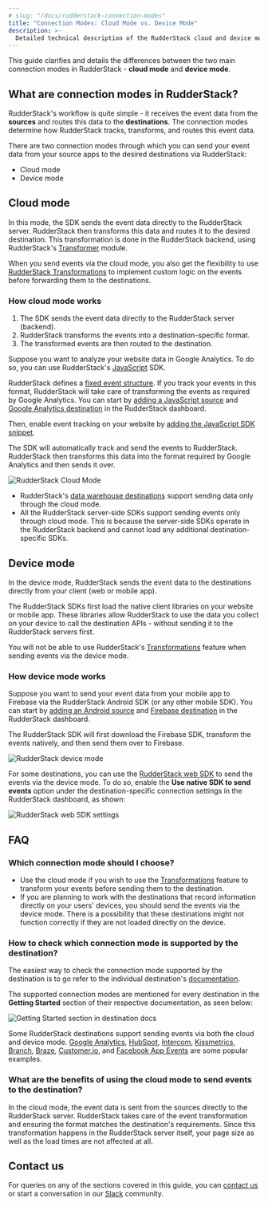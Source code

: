 ```yaml
---
# slug: "/docs/rudderstack-connection-modes"
title: "Connection Modes: Cloud Mode vs. Device Mode"
description: >-
  Detailed technical description of the RudderStack cloud and device modes to send your event data.
---
```


This guide clarifies and details the differences between the two main connection modes in RudderStack - **cloud mode** and **device mode**.

## What are connection modes in RudderStack?

RudderStack's workflow is quite simple - it receives the event data from the **sources** and routes this data to the **destinations**. The connection modes determine how RudderStack tracks, transforms, and routes this event data.

There are two connection modes through which you can send your event data from your source apps to the desired destinations via RudderStack:

- Cloud mode
- Device mode

## Cloud mode

In this mode, the SDK sends the event data directly to the RudderStack server. RudderStack then transforms this data and routes it to the desired destination. This transformation is done in the RudderStack backend, using RudderStack's [Transformer](https://github.com/rudderlabs/rudder-transformer) module.

<div class="successBlock">

When you send events via the cloud mode, you also get the flexibility to use <a href="https://rudderstack.com/docs/transformations/">RudderStack Transformations</a> to implement custom logic on the events before forwarding them to the destinations.
</div>

### How cloud mode works

1. The SDK sends the event data directly to the RudderStack server (backend).
2. RudderStack transforms the events into a destination-specific format.
3. The transformed events are then routed to the destination.

Suppose you want to analyze your website data in Google Analytics. To do so, you can use RudderStack's [JavaScript](https://rudderstack.com/docs/stream-sources/rudderstack-sdk-integration-guides/rudderstack-javascript-sdk/) SDK.

RudderStack defines a [fixed event structure](https://www.rudderstack.com/docs/rudderstack-api/api-specification/rudderstack-spec/). If you track your events in this format, RudderStack will take care of transforming the events as required by Google Analytics. You can start by [adding a JavaScript source](https://rudderstack.com/docs/rudderstack-cloud/sources/#adding-a-source) and [Google Analytics destination](https://www.rudderstack.com/docs/destinations/analytics/google-analytics-ga/) in the RudderStack dashboard.

Then, enable event tracking on your website by [adding the JavaScript SDK snippet](https://www.rudderstack.com/docs/stream-sources/rudderstack-sdk-integration-guides/rudderstack-javascript-sdk/quick-start-guide/#step-1-install-rudderstack-javascript-sdk).

The SDK will automatically track and send the events to RudderStack. RudderStack then transforms this data into the format required by Google Analytics and then sends it over.

<img src="../assets/rs-cloud/rudderstack-cloud-mode.png" alt="RudderStack Cloud Mode" />

<div class="warningBlock">

<ul>
  <li>RudderStack's <a href="https://rudderstack.com/docs/data-warehouse-integrations/">data warehouse destinations</a> support sending data only through the cloud mode.</li>
  <li>All the RudderStack server-side SDKs support sending events only through cloud mode. This is because the server-side SDKs operate in the RudderStack backend and cannot load any additional destination-specific SDKs.</li>
</ul>
</div>

## Device mode

In the device mode, RudderStack sends the event data to the destinations directly from your client (web or mobile app). 

The RudderStack SDKs first load the native client libraries on your website or mobile app. These libraries allow RudderStack to use the data you collect on your device to call the destination APIs - without sending it to the RudderStack servers first.

<div class="warningBlock">

You will not be able to use RudderStack's <a href="https://rudderstack.com/docs/transformations/">Transformations</a> feature when sending events via the device mode.
</div>

### How device mode works

Suppose you want to send your event data from your mobile app to Firebase via the RudderStack Android SDK (or any other mobile SDK). You can start by [adding an Android source](https://rudderstack.com/docs/rudderstack-cloud/sources/#adding-a-source) and [Firebase destination](https://www.rudderstack.com/docs/destinations/analytics/firebase/) in the RudderStack dashboard.

The RudderStack SDK will first download the Firebase SDK, transform the events natively, and then send them over to Firebase.

<img src="../assets/rs-cloud/rudderstack-device-mode.png" alt="RudderStack device mode" />

For some destinations, you can use the [RudderStack web SDK](https://rudderstack.com/docs/stream-sources/rudderstack-sdk-integration-guides/rudderstack-javascript-sdk/) to send the events via the device mode. To do so, enable the **Use native SDK to send events** option under the destination-specific connection settings in the RudderStack dashboard, as shown:

<img src="../assets/rs-cloud/web-device-mode-settings.png" alt="RudderStack web SDK settings" />

## FAQ

### Which connection mode should I choose?

- Use the cloud mode if you wish to use the [Transformations](https://www.rudderstack.com/docs/transformations/) feature to transform your events before sending them to the destination.
- If you are planning to work with the destinations that record information directly on your users' devices, you should send the events via the device mode. There is a possibility that these destinations might not function correctly if they are not loaded directly on the device.

### How to check which connection mode is supported by the destination?

The easiest way to check the connection mode supported by the destination is to go refer to the individual destination's [documentation](https://rudderstack.com/docs/destinations/).

The supported connection modes are mentioned for every destination in the **Getting Started** section of their respective documentation, as seen below:

<img src="../assets/rs-cloud/getting-started-connection-modes.png" alt="Getting Started section in destination docs" />

Some RudderStack destinations support sending events via both the cloud and device mode. [Google Analytics](https://rudderstack.com/docs/destinations/analytics/google-analytics-ga/), [HubSpot](https://rudderstack.com/docs/destinations/crm/hubspot/), [Intercom](https://rudderstack.com/docs/destinations/business-messaging/intercom/), [Kissmetrics](https://rudderstack.com/docs/destinations/analytics/kissmetrics/), [Branch](https://rudderstack.com/docs/destinations/attribution/branchio/), [Braze](https://rudderstack.com/docs/destinations/marketing/braze/), [Customer.io](https://rudderstack.com/docs/destinations/marketing/customer.io/), and [Facebook App Events](https://rudderstack.com/docs/destinations/advertising/facebook-app-events/) are some popular examples.

### What are the benefits of using the cloud mode to send events to the destination?

In the cloud mode, the event data is sent from the sources directly to the RudderStack server. RudderStack takes care of the event transformation and ensuring the format matches the destination's requirements. Since this transformation happens in the RudderStack server itself, your page size as well as the load times are not affected at all.

## Contact us

For queries on any of the sections covered in this guide, you can [contact us](mailto:%20docs@rudderstack.com) or start a conversation in our [Slack](https://rudderstack.com/join-rudderstack-slack-community) community.
